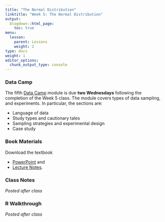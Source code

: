 ```yaml
---
title: "The Normal Distribution"
linktitle: "Week 5: The Normal Distribution"
output:
  blogdown::html_page:
    toc: true
menu:
  lesson:
    parent: Lessons
    weight: 2
type: docs
weight: 1
editor_options: 
  chunk_output_type: console
---
```


### Data Camp
The fifth [Data Camp](https://www.datacamp.com/){target="_blank"} module is due **two Wednesdays** following the completion of the Week 5 class. The module covers types of data sampling, and experiments. In particular, the sections are:

- Language of data
- Study types and cautionary tales 
- Sampling strategies and experimental design
- Case study

### Book Materials
Download the textbook

- [PowerPoint](/slides/Week 5/SSDS_Ch5.pptx){target="_blank"} and
- [Lecture Notes](/lecture_notes/Week 5/SSDS_Ch5.docx){target="_blank"}.

### Class Notes
*Posted after class*

<!--
- [PDF](/slides/Week 5/ICS_Ch5.pdf){target="_blank"} and 
- [Outline](/lecture_notes/Week5/ICN_Ch5.pdf){target="_blank"}.
-->

### R Walkthrough
*Posted after class*

<!--
1. Download the data sets^[You will have to unzip this file. If you are unfamilair with this process, please check the [Unzipping files](/resource/unzipping/) section under Resources for assistance.] and codebooks needed for this walkthrough. Put them wherever you want BUT please remember where they are.

- [Week 3 Walkthrough Materials](/slides/Week 4/Week4data.zip){target="_blank"}

2. Click on the presentation itself and then you may

- Move back and forth through the slideshow using the ⬅ and ⮕ buttons on your keyboard.
- Press the letter **O** at any point to see see a tile view of the slideshow.
- Use this [link](/slides/Week 4/Slides-Week-4.html){target="_blank"} to view a larger version of slideshow in a new window.

```r
knitr::include_url("/slides/Week 4/Slides-Week-4.html")
```

You can download a [PDF](/slides/Week 4/Slides-Week-4.pdf){target="_blank"} of the presentation above. 
-->
